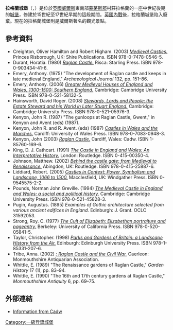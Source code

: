 {{Infobox Military Structure
|name = Raglan Castle
|location = 威尔斯[[蒙茅斯郡|蒙茅斯郡]]
|coordinates = {{coord|51.7703|N|2.8521|W|type:landmark_region:GB|display=inline,title}}
|gridref = {{gbmapping|SO413083}}
|image = Raglan Castle's main entrance.jpg
|caption = 城堡正门
|map_type = Wales Monmouthshire
|map_size = 200
|map_alt = 
|map_caption = 在蒙茅斯郡的位置
|type = 
|materials = 红砖、砂岩、[[巴斯岩|巴斯岩]]
|height = 
|condition = 遗址
|ownership =  [[博福特公爵|博福特公爵]]
|open_to_public = 是
|controlledby = [[Cadw|Cadw]] 
|battles = 1846年[[英格兰内战|英格兰内战]]
|events = 
|module = {{Infobox designation list
  | embed = yes
  | designation1 = UK GRADE I
  | designation1_date = 
  }}
}}

'''拉格蘭城堡'''（{{lang-en|Raglan Castle}}，{{lang-cy|Castell Rhaglan}}）是位於[[英國|英國]][[威爾斯|威爾斯]]東南部[[蒙茅斯郡|蒙茅斯郡]]村莊拉格蘭的一座中世紀後期的[[城堡|城堡]]，修建於15世紀至17世紀早期的這段期間。[[英國內戰|英國內戰]]後，拉格蘭城堡陷入廢棄。現在的拉格蘭城堡則是威爾斯著名的觀光景點。

==參考資料==
*Creighton, Oliver Hamilton and Robert Higham. (2003) ''[http://books.google.co.uk/books?id=8A1_Z1DTgYYC&printsec=frontcover&source=gbs_ge_summary_r&cad=0#v=onepage&q&f=false Medieval Castles.] {{Wayback|url=http://books.google.co.uk/books?id=8A1_Z1DTgYYC&printsec=frontcover&source=gbs_ge_summary_r&cad=0#v=onepage&q&f=false |date=20150402141021 }}'' Princes Risborough, UK: Shire Publications. ISBN 978-0-7478-0546-5.
*Durant, Horatia. (1980) ''[http://books.google.co.uk/books?id=dazwAAAACAAJ&dq=Durant,+Horatia.+(1980)+Raglan+Castle&hl=en&ei=sl2xTbuEM4-y8QP0wdmVDA&sa=X&oi=book_result&ct=result&resnum=1&ved=0CC8Q6AEwAA Raglan Castle.] {{Wayback|url=http://books.google.co.uk/books?id=dazwAAAACAAJ&dq=Durant,+Horatia.+(1980)+Raglan+Castle&hl=en&ei=sl2xTbuEM4-y8QP0wdmVDA&sa=X&oi=book_result&ct=result&resnum=1&ved=0CC8Q6AEwAA |date=20150402115511 }}'' Risca: Starling Press. ISBN 978-0-903434-41-6.
*Emery, Anthony. (1975) "The development of Raglan castle and keeps in late medieval England," ''Archaeological Journal'' 132, pp. 151–86.
*Emery, Anthony. (2006) ''[http://books.google.co.uk/books?id=g7EXvaDEYioC&printsec=frontcover Greater Medieval Houses of England and Wales, 1300–1500: Southern England.] {{Wayback|url=http://books.google.co.uk/books?id=g7EXvaDEYioC&printsec=frontcover |date=20150721085802 }}'' Cambridge: Cambridge University Press. ISBN 978-0-521-58132-5.
*Hainsworth, David Roger. (2008) ''[http://books.google.com/books?id=NLPlVsS0Br0C&printsec=frontcover&img=1&zoom=1&sig=ACfU3U35YqFK1t63Q8l4qdEbWkNwCFzf9A Stewards, Lords and People: the Estate Steward and his World in  Later Stuart England.]'' Cambridge: Cambridge University Press. ISBN 978-0-521-05976-3.
*Kenyon, John R. (1987) "The gunloops at Raglan Castle, Gwent," in Kenyon and Avent (eds) (1987).
*Kenyon, John R. and R. Avent. (eds) (1987) ''[http://books.google.com/books?id=B4ZnAAAAMAAJ&printsec=frontcover&img=1&zoom=1&sig=ACfU3U02kfJJI5lojlReAeY9oul7b3RsNg Castles in Wales and the Marches.]'' Cardiff: University of Wales Press. ISBN 978-0-7083-0948-3.
*Kenyon, John (2003) ''[http://books.google.co.uk/books?id=EzvaAAAACAAJ&dq=Kenyon+raglan&hl=en&ei=-1yxTec3wcbxA4W2zZUM&sa=X&oi=book_result&ct=book-thumbnail&resnum=1&sqi=2&ved=0CC0Q6wEwAA Raglan Castle.] {{Wayback|url=http://books.google.co.uk/books?id=EzvaAAAACAAJ&dq=Kenyon+raglan&hl=en&ei=-1yxTec3wcbxA4W2zZUM&sa=X&oi=book_result&ct=book-thumbnail&resnum=1&sqi=2&ved=0CC0Q6wEwAA |date=20150402104940 }}'' Cardiff, Wales: Cadw. ISBN 1-85760-169-6.
*King, D. J. Cathcart. (1991) ''[http://books.google.co.uk/books?id=fwwOAAAAQAAJ&printsec=frontcover The Castle in England and Wales: An Interpretative History.] {{Wayback|url=http://books.google.co.uk/books?id=fwwOAAAAQAAJ&printsec=frontcover |date=20150402130400 }}'' London: Routledge. ISBN 0-415-00350-4.
*Johnson, Matthew. (2002) ''[http://books.google.co.uk/books?id=W4tnpjhXdxYC&printsec=frontcover&source=gbs_ge_summary_r&cad=0#v=onepage&q&f=false Behind the castle gate: from Medieval to Renaissance.] {{Wayback|url=http://books.google.co.uk/books?id=W4tnpjhXdxYC&printsec=frontcover&source=gbs_ge_summary_r&cad=0#v=onepage&q&f=false |date=20150402122756 }}'' Abingdon, UK: Routledge. ISBN 978-0-415-25887-6.
*Liddiard, Robert. (2005) ''[http://books.google.co.uk/books?id=ZzhUAAAAMAAJ&q=liddiard+castles+in+context&dq=liddiard+castles+in+context&hl=en&ei=MxdNTf2xM4KHhQe88MGoDg&sa=X&oi=book_result&ct=result&resnum=1&ved=0CC4Q6AEwAA Castles in Context: Power, Symbolism and Landscape, 1066 to 1500.] {{Wayback|url=http://books.google.co.uk/books?id=ZzhUAAAAMAAJ&q=liddiard+castles+in+context&dq=liddiard+castles+in+context&hl=en&ei=MxdNTf2xM4KHhQe88MGoDg&sa=X&oi=book_result&ct=result&resnum=1&ved=0CC4Q6AEwAA |date=20140413142522 }}'' Macclesfield, UK: Windgather Press. ISBN 0-9545575-2-2.
*Pounds, Norman John Greville. (1994) ''[http://books.google.co.uk/books?id=d8babfRDfxwC&printsec=frontcover&source=gbs_ge_summary_r&cad=0#v=onepage&q&f=false The Medieval Castle in England and Wales: a social and political history.] {{Wayback|url=http://books.google.co.uk/books?id=d8babfRDfxwC&printsec=frontcover&source=gbs_ge_summary_r&cad=0#v=onepage&q&f=false |date=20141008230601 }}'' Cambridge: Cambridge University Press. ISBN 978-0-521-45828-3.
*Pugin, Augustus. (1895) ''Examples of Gothic architecture selected from various ancient edifices in England.'' Edinburgh: J. Grant. OCLC 31592053.
*Strong, Roy. C. (1977) ''[http://books.google.co.uk/books?id=gYEwaJfjMIEC&printsec=frontcover&source=gbs_ge_summary_r&cad=0 The Cult of Elizabeth: Elizabethan portraiture and pageantry.] {{Wayback|url=http://books.google.co.uk/books?id=gYEwaJfjMIEC&printsec=frontcover&source=gbs_ge_summary_r&cad=0 |date=20150402155806 }}'' Berkeley: University of California Press. ISBN 978-0-520-05841-5.
*Taylor, Christopher. (1998) ''[http://books.google.co.uk/books?id=AnhEr3mATpUC&printsec=frontcover Parks and Gardens of Britain: a Landscape History from the Air.] {{Wayback|url=http://books.google.co.uk/books?id=AnhEr3mATpUC&printsec=frontcover |date=20150402172233 }}'' Edinburgh: Edinburgh University Press. ISBN 978-1-85331-207-6.
*Tribe, Anna. (2002) ''[http://www.amazon.co.uk/dp/B005I4IFDC : Raglan Castle and the Civil War.] {{Wayback|url=http://www.amazon.co.uk/dp/B005I4IFDC |date=20220111143015 }}'' Caerleon: Monmouthshire Antiquarian Association.
*Whittle, E. (1989) "The Renaissance gardens of Raglan Castle," ''Garden History'' 17 (1), pp. 83–94.
*Whittle, E. (1990) "The 16th and 17th century gardens at Raglan Castle," ''Monmouthshire Antiquity'' 6, pp. 69–75.

==外部連結==
{{commons category|Raglan Castle}}
*[https://web.archive.org/web/20110504221402/http://www.cadw.wales.gov.uk/default.asp?id=6&lang=placestovisit Information from Cadw]

[[Category:一級登錄城堡|Category:一級登錄城堡]]